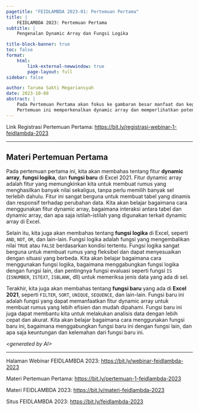 ```yaml
---
pagetitle: "FEIDLAMBDA 2023-01: Pertemuan Pertama"
title: |
    FEIDLAMBDA 2023: Pertemuan Pertama
subtitle: |
    Pengenalan Dynamic Array dan Fungsi Logika

title-block-banner: true
toc: false
format: 
    html:
        link-external-newwindow: true
        page-layout: full
sidebar: false

author: Taruma Sakti Megariansyah
date: 2023-10-08
abstract: |
    Pada Pertemuan Pertama akan fokus ke gambaran besar manfaat dan kegunaan fitur dan fungsi yang dipelajari selama kegiatan.
    Pertemuan ini memperkenalkan dynamic array dan memperlihatkan potensi inovasi yang dapat dikembangkan menggunakan fitur tersebut untuk membantu pekerjaan yang menggunakan Excel. Selain itu, pertemuan ini membahas fungsi logika dan fungsi baru di Excel 2021. 
---
```


Link Registrasi Pertemuan Pertama: [https://bit.ly/registrasi-webinar-1-feidlambda-2023](https://bit.ly/registrasi-webinar-1-feidlambda-2023)

---

## Materi Pertemuan Pertama

::: {.justify}

Pada pertemuan pertama ini, kita akan membahas tentang fitur **dynamic array**, **fungsi logika**, dan **fungsi baru** di Excel 2021. Fitur dynamic array adalah fitur yang memungkinkan kita untuk membuat rumus yang menghasilkan banyak nilai sekaligus, tanpa perlu memilih banyak sel terlebih dahulu. Fitur ini sangat berguna untuk membuat tabel yang dinamis dan responsif terhadap perubahan data. Kita akan belajar bagaimana cara menggunakan fitur dynamic array, bagaimana interaksi antara tabel dan dynamic array, dan apa saja istilah-istilah yang digunakan terkait dynamic array di Excel.

Selain itu, kita juga akan membahas tentang **fungsi logika** di Excel, seperti `AND`, `NOT`, `OR`, dan lain-lain. Fungsi logika adalah fungsi yang mengembalikan nilai `TRUE` atau `FALSE` berdasarkan kondisi tertentu. Fungsi logika sangat berguna untuk membuat rumus yang fleksibel dan dapat menyesuaikan dengan situasi yang berbeda. Kita akan belajar bagaimana cara menggunakan fungsi logika, bagaimana menggabungkan fungsi logika dengan fungsi lain, dan pentingnya fungsi evaluasi seperti fungsi `IS` (`ISNUMBER`, `ISTEXT`, `ISBLANK`, dll) untuk memeriksa jenis data yang ada di sel.

Terakhir, kita juga akan membahas tentang **fungsi baru** yang ada di **Excel 2021**, seperti `FILTER`, `SORT`, `UNIQUE`, `SEQUENCE`, dan lain-lain. Fungsi baru ini adalah fungsi yang dapat memanfaatkan fitur dynamic array untuk membuat rumus yang lebih efisien dan mudah dipahami. Fungsi baru ini juga dapat membantu kita untuk melakukan analisis data dengan lebih cepat dan akurat. Kita akan belajar bagaimana cara menggunakan fungsi baru ini, bagaimana menggabungkan fungsi baru ini dengan fungsi lain, dan apa saja keuntungan dan kelemahan dari fungsi baru ini.

_\<generated by AI>_

:::

---

Halaman Webinar FEIDLAMBDA 2023: [https://bit.ly/webinar-feidlambda-2023](https://bit.ly/webinar-feidlambda-2023)

Materi Pertemuan Pertama: [https://bit.ly/pertemuan-1-feidlambda-2023](https://bit.ly/pertemuan-1-feidlambda-2023)

Materi FEIDLAMBDA 2023: [https://bit.ly/materi-feidlambda-2023](https://bit.ly/materi-feidlambda-2023)

Situs FEIDLAMBDA 2023: [https://bit.ly/feidlambda-2023](https://bit.ly/feidlambda-2023)